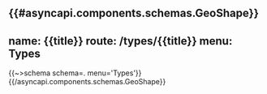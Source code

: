 {{#asyncapi.components.schemas.GeoShape}}
---
name: {{title}}
route: /types/{{title}}
menu: Types
---
{{~>schema schema=. menu='Types'}}
{{/asyncapi.components.schemas.GeoShape}}
